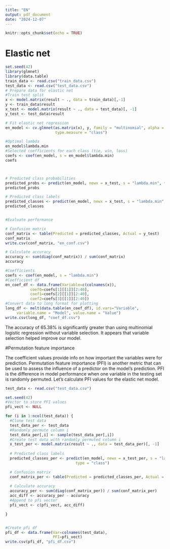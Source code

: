 ```yaml
---
title: "EN"
output: pdf_document
date: "2024-12-07"
---
```


```r
knitr::opts_chunk$set(echo = TRUE)
```

# Elastic net

```r
set.seed(42)
library(glmnet)
library(data.table)
train_data <- read.csv("train_data.csv")
test_data <- read.csv("test_data.csv")
# Prepare data for elastic net
#Train test split
x <- model.matrix(result ~ ., data = train_data)[,-1] 
y <- train_data$result
x_test <- model.matrix(result ~ ., data = test_data)[, -1]
y_test <- test_data$result

# Fit elastic net regression
en_model <- cv.glmnet(as.matrix(x), y, family = "multinomial", alpha = 0.5,
                      type.measure = "class")

#Optimal lambda
en_model$lambda.min
#Selected coefficients for each class (tie, win, loss)
coefs <- coef(en_model, s = en_model$lambda.min)
coefs



# Predicted class probabilities
predicted_probs <- predict(en_model, newx = x_test, s = "lambda.min", type = "response")
predicted_probs

# Predicted class labels
predicted_classes <- predict(en_model, newx = x_test, s = "lambda.min", type = "class")
predicted_classes


#Evaluate performance

# Confusion matrix
conf_matrix <- table(Predicted = predicted_classes, Actual = y_test)
conf_matrix
write.csv(conf_matrix, "en_conf.csv")

# Calculate accuracy
accuracy <- sum(diag(conf_matrix)) / sum(conf_matrix)
accuracy

#Coefficients
coefs <- coef(en_model, s = "lambda.min")
#Coefficient df
en_coef_df <- data.frame(Variable=c(colnames(x)),
           coef0=coefs[1][[1]][2:40],
           coef1=coefs[2][[1]][2:40],
           coef2=coefs[3][[1]][2:40])
#Convert data to long format for plotting
long_df <- melt(data.table(en_coef_df), id.vars="Variable",
     variable.name = "Model", value.name = "Value")
write.csv(long_df, "coef_df.csv")
```
The accuracy of 65.38% is significantly greater than using multinomial logistic regression without variable selection. It appears that variable selection helped
improve our model.



#Permutation feature importance

The coefficient values provide info on how important the variables were for 
prediction. 
Permutation feature importance (PFI) is another metric that can be used to assess
the influence of a predictor on the model's prediction.
PFI is the difference in model performance when one variable in the testing set
is randomly permuted.
Let's calculate PFI values for the elastic net model.

```r

test_data <- read.csv("test_data.csv")

set.seed(42)
#Vector to store PFI values
pfi_vect <- NULL

for (i in 1:ncol(test_data)) {
  #Clone test data
  test_data_per <- test_data
  #Randomly permute column i
  test_data_per[,i] <- sample(test_data_per[,i])
  #Create test data with randomly permuted column i
  x_test_per <- model.matrix(result ~ ., data = test_data_per)[, -1]
  
  # Predicted class labels
  predicted_classes_per <- predict(en_model, newx = x_test_per, s = "lambda.min", 
                               type = "class")

  # Confusion matrix
  conf_matrix_per <- table(Predicted = predicted_classes_per, Actual = y_test)
  
  # Calculate accuracy
  accuracy_per <- sum(diag(conf_matrix_per)) / sum(conf_matrix_per)
  acc_diff <- accuracy_per - accuracy
  #Append to pfi vector
  pfi_vect <- c(pfi_vect, acc_diff)

}


#Create pfi df
pfi_df <- data.frame(Var=colnames(test_data),
                     PFI=pfi_vect)
write.csv(pfi_df, "pfi_df.csv")
```